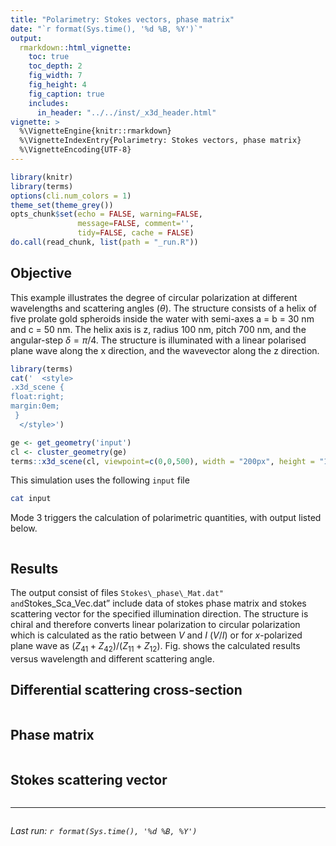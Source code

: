 ```yaml
---
title: "Polarimetry: Stokes vectors, phase matrix"
date: "`r format(Sys.time(), '%d %B, %Y')`"
output:
  rmarkdown::html_vignette:
    toc: true
    toc_depth: 2
    fig_width: 7
    fig_height: 4
    fig_caption: true
    includes:
      in_header: "../../inst/_x3d_header.html"
vignette: >
  %\VignetteEngine{knitr::rmarkdown}
  %\VignetteIndexEntry{Polarimetry: Stokes vectors, phase matrix}
  %\VignetteEncoding{UTF-8}
---
```


```r
library(knitr)
library(terms)
options(cli.num_colors = 1)
theme_set(theme_grey())
opts_chunk$set(echo = FALSE, warning=FALSE,
               message=FALSE, comment='', 
               tidy=FALSE, cache = FALSE)
do.call(read_chunk, list(path = "_run.R"))
```

## Objective

This example illustrates the degree of circular polarization at different wavelengths and scattering angles ($\theta$). The structure consists of a helix of   five prolate gold spheroids inside the water with semi-axes a = b = 30 nm and c = 50 nm. The helix axis is z, radius 100 nm, pitch 700 nm, and the angular-step $\delta = \pi / 4$. The structure is illuminated with a linear polarised plane wave along the x direction, and the wavevector along the z direction. 

```r
library(terms)
cat('  <style>
.x3d_scene {
float:right;
margin:0em;
 }
  </style>')

ge <- get_geometry('input')
cl <- cluster_geometry(ge)
terms::x3d_scene(cl, viewpoint=c(0,0,500), width = "200px", height = "150px", default_material='gold') 
```

This simulation uses the following `input` file
```bash
cat input
```

Mode 3 triggers the calculation of polarimetric quantities, with output listed below.

```r
```

## Results

The output consist of files ``Stokes\_phase\_Mat.dat" and ``Stokes\_Sca\_Vec.dat" include data of stokes phase matrix and stokes scattering vector for the specified illumination direction. The structure is chiral and therefore converts linear polarization to circular polarization which is calculated as the ratio between $V$ and $I$ ($V/I$) or for $x$-polarized plane wave as $(Z_{41}+Z_{42})/(Z_{11}+Z_{12})$. Fig. \ref{degreeCP} shows the calculated results versus wavelength and different scattering angle.

## Differential scattering cross-section

```r
```

## Phase matrix

```r
```

## Stokes scattering vector

```r
```

-----

```r
```
_Last run: `r format(Sys.time(), '%d %B, %Y')`_
